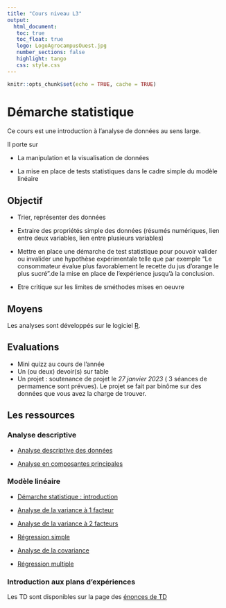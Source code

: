 ```yaml
---
title: "Cours niveau L3"
output: 
  html_document:
   toc: true
   toc_float: true
   logo: LogoAgrocampusOuest.jpg
   number_sections: false
   highlight: tango
   css: style.css
---
```





```r
knitr::opts_chunk$set(echo = TRUE, cache = TRUE)
```

# Démarche statistique 

Ce cours est une introduction à l'analyse de données au sens large. 

Il porte sur 

* La manipulation et la visualisation de données

* La mise en place de tests statistiques dans le cadre simple du modèle linéaire


## Objectif 

* Trier, représenter des données

* Extraire des propriétés simple des données (résumés numériques, lien entre deux variables, lien entre plusieurs variables)

* Mettre en place une démarche de test statistique pour pouvoir valider ou invalider une hypothèse expérimentale telle que par exemple "Le consommateur évalue plus favorablement le recette du jus d'orange le plus sucré".de la mise en place de l'expérience jusqu'à la conclusion.

* Etre critique sur les limites de sméthodes mises en oeuvre

## Moyens 

Les analyses sont développés sur le logiciel [R](https://www.r-project.org/).  

## Evaluations

* Mini quizz au cours de l'année
* Un (ou deux) devoir(s) sur table 
* Un projet : soutenance de projet le *27 janvier 2023* ( 3 séances de permamence sont prévues). Le projet se fait par binôme sur des données que vous avez la charge de trouver.



## Les ressources

### Analyse descriptive 

* [Analyse descriptive des données](http://marieetienne.github.io/demarche_stat_partie2/_presentation/a_descriptive.html)

* [Analyse en composantes principales](http://marieetienne.github.io/demarche_stat_partie2/_presentation/acp.html)

### Modèle linéaire

* [Démarche statistique : introduction](http://marieetienne.github.io/demarche_stat_partie2/_presentation/demarche_statistique.html)

* [Analyse de la variance à 1 facteur](http://marieetienne.github.io/demarche_stat_partie2/_presentation/anova.html)

* [Analyse de la variance à 2 facteurs](http://marieetienne.github.io/demarche_stat_partie2/_presentation/anova2.html)

* [Régression simple](http://marieetienne.github.io/demarche_stat_partie2/_presentation/regression_simple.html)

* [Analyse de la covariance](http://marieetienne.github.io/demarche_stat_partie2/_presentation/ancova.html)

* [Régression multiple](http://marieetienne.github.io/demarche_stat_partie2/_presentation/regression.html)

### Introduction aux plans d'expériences

<!-- - [Plan d'expérience](http://marieetienne.github.io/demarche_stat_partie2/_presentation/plan_exp.html) -->


Les  TD  sont disponibles sur la page des [énonces de TD](https://marieetienne.github.io/demarche_statistique_AAgro/)
